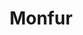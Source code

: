 ---
thumbnail: /images/team/monfur.png
country: /images/countries/brazil.png
roblox-character: /images/avatars/monfur.png
title: Monfur
description: Life is not a problem to be solved, but a reality to be experienced.
roles: Content creator.
order: 8

instagram: 'https://www.instagram.com/henriquefkohler/'
roblox: 'https://www.roblox.com/users/734714999/profile'
---